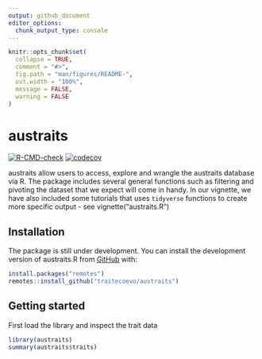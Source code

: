 ```yaml
---
output: github_document
editor_options: 
  chunk_output_type: console
---
```


<!-- README.md is generated from README.Rmd. Please edit that file -->

```r
knitr::opts_chunk$set(
  collapse = TRUE,
  comment = "#>",
  fig.path = "man/figures/README-",
  out.width = "100%",
  message = FALSE,
  warning = FALSE
)
```

# austraits

<!-- badges: start -->
[![R-CMD-check](https://github.com/traitecoevo/austraits/workflows/R-CMD-check/badge.svg)](https://github.com/traitecoevo/austraits/actions)
[![codecov](https://codecov.io/gh/traitecoevo/austraits/branch/develop/graph/badge.svg?token=JT1M0AMZ44)](https://codecov.io/gh/traitecoevo/austraits)
<!-- badges: end -->

austraits allow users to access, explore and wrangle the austraits database via R. The package includes several general functions such as filtering and pivoting the dataset that we expect will come in handy. In our vignette, we have also included some tutorials that uses `tidyverse` functions to create more specific output - see vignette("austraits.R")

## Installation

The package is still under development. You can install the development version of austraits.R from [GitHub](https://github.com/) with:

```r
install.packages("remotes")
remotes::install_github("traitecoevo/austraits")
```

## Getting started

First load the library and inspect the trait data
```r
library(austraits)
summary(austraits$traits)
```



